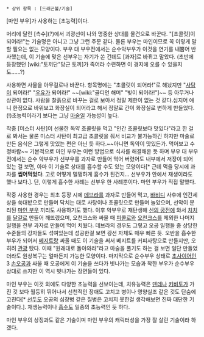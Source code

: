  * 상위 항목 : [드래곤볼/기술]

[마인 부우]가 사용하는 [초능력]이다.

머리에 달린 [촉수](?)에서 괴광선이 나와 명중한 상대를 물건으로 바꾼다. "[초콜릿]이 되어라!"는 기술명은 아니고 그냥 그런 주문 같다. 물론 부우는 마인이므로 꼭 이렇게 말할 필요는 없는 모양이다. 부우 대 부우전에서는 순수악부우가 이것을 연기를 내뿜어 반사했는데, 이 기술에 맞은 선부우는 자기가 쏜 건데도 [과자]로 바뀌고 말았다. (초반에 등장했던 [wiki:"토끼단"당근 토끼]가 죽어라 수련하면 이 경지에 오를 수 있을지도……?)

사용하면 사물을 아무걸로나 바꾼다. 항목명에는 "초콜릿이 되어라!"로 해놨지만 "[[사탕]]이 되어라!" "[[우유]]가 되어라!" ~~[wiki:"골디언 해머" "빛이 되어라!"]~~ 등 아무거나 상관이 없다. 사람을 찰흙으로 바꾸는 걸로 보아서 정말 제한이 없는 것 같다.심지어 애니 한정으로 바위보고 화장실이 되어라고 해서 정말로 간이 화장실로 변하게 만들었다.(!)초능력이라기 보다는 그냥 [[마술]]일 가능성이 높다.

작중 [미스터 사탄]이 선물한 독약 초콜릿을 먹고 "인간 초콜릿보다 맛있다"라고 한 걸로 봐서는 물론 미스터 사탄이 최고급 초콜릿을 줘서 비교가 불가능하긴 하지만 마술로 만든 음식은 그렇게 맛있는 편은 아닌 듯 하다.~~아니면 독약이 맛있든가. 먹어보고 수정바람~~ 기본적으로 마인 부우는 이런 방법으로 식사를 해결해온 듯 하며 부우 대 부우전에서는 순수 악부우가 선부우를 과자로 만들어 먹어 버렸어도 내부에서 저장이 되어 있는 걸 보면, 아마 이 기술로 상대를 흡수할 수도 있는 모양이다[* 근데 먹을 당시에 과자를 '''씹어먹었다'''. 고로 어떻게 멀쩡하게 흡수가 된건지... 선부우가 안에서 재생이라도 했나 보다.]. 단, 이렇게 흡수한 사례는 선부우 한 사례뿐이다. 마인 부우가 직접 말했다.

작중 사용한 경우는 최초 등장 시에 [[데브라]]를 과자로 만들어 먹고, [[바비디]] 사후에 인간세상을 쑥대밭으로 만들며 닥치는 대로 사탕이나 초콜릿으로 만들며 놀았으며, 선악이 분리된 [[마인 부우]] 끼리도 사용하기도 했다. 이후 악부우로 재탄생해 [[신의 궁전]]에 와서 [[치치]]를 [[달걀]]로 만들어 깨뜨렸으며, 오천크스와 싸울 때 [[피콜로]]와 [[오천크스]]를 제외한 나머지 일행을 전부 과자로 만들어 먹어 치웠다. 데브라의 경우도 그렇고 오공 일행들 중 상당한 수준들의 강자들도 섞여있는데 성공한걸 보면 광선 자체도 매우 빠른 듯. 오반을 흡수한 부우가 되어서 [[베지트]]랑 싸울 때도 이 기술을 써서 베지트를 커피사탕으로 만들지만, 오히려 [[관광]] 탔다. 이때 "원래대로 돌아와라"라고 마술을 풀기도 하는 걸 보면 일단 만들었더라도 원상복구는 얼마든지 가능한 모양이다. 마지막으로 순수부우 상태로 [[초사이어인]]3 [[손오공]]과 싸울 때 오공에게 이 기술을 쓰다가 빗나가는 모습과 착한 부우가 순수부우 상대로 쓰지만 이 역시 빗나가는 장면들이 있다.

마인 부우는 이것 외에도 다양한 초능력을 선보이는데, 치유능력은 [[덴데]]나 [[키비토]]가 가진 것 보다 월등히 뛰어나서 선천적인 장애도 고치고 병이나 영양실조 같은 것도 단숨에 고친다[* [[선두]]도 오공의 심장병 같은 질병은 고치지 못한걸 생각해보면 진짜 대단한 기술이다.]. 재생능력이나 [[흡수]]도 일종의 초능력인 듯 하다. 

마인 부우의 상징과도 같은 기술이며 마인 부우의 캐릭터성을 가장 잘 살린 기술이라 하겠다.

